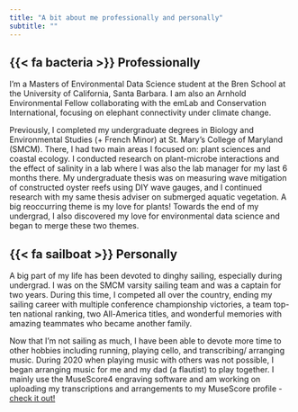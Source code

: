 ```yaml
---
title: "A bit about me professionally and personally"
subtitle: ""
---
```


## {{< fa bacteria >}} Professionally

I'm a Masters of Environmental Data Science student at the Bren School at the University of California, Santa Barbara. I am also an Arnhold Environmental Fellow collaborating with the emLab and Conservation International, focusing on elephant connectivity under climate change. 

Previously, I completed my undergraduate degrees in Biology and Environmental Studies (+ French Minor) at St. Mary's College of Maryland (SMCM). There, I had two main areas I focused on: plant sciences and coastal ecology. I conducted research on plant-microbe interactions and the effect of salinity in a lab where I was also the lab manager for my last 6 months there. My undergraduate thesis was on measuring wave mitigation of constructed oyster reefs using DIY wave gauges, and I continued research with my same thesis adviser on submerged aquatic vegetation. A big reoccurring theme is my love for plants! Towards the end of my undergrad, I also discovered my love for environmental data science and began to merge these two themes.

## {{< fa sailboat >}} Personally

A big part of my life has been devoted to dinghy sailing, especially during undergrad. I was on the SMCM varsity sailing team and was a captain for two years. During this time, I competed all over the country, ending my sailing career with multiple conference championship victories, a team top-ten national ranking, two All-America titles, and wonderful memories with amazing teammates who became another family. 

Now that I'm not sailing as much, I have been able to devote more time to other hobbies including running, playing cello, and transcribing/ arranging music. During 2020 when playing music with others was not possible, I began arranging music for me and my dad (a flautist) to play together. I mainly use the MuseScore4 engraving software and am working on uploading my transcriptions and arrangements to my MuseScore profile - [check it out!](https://musescore.com/user/29095840) 